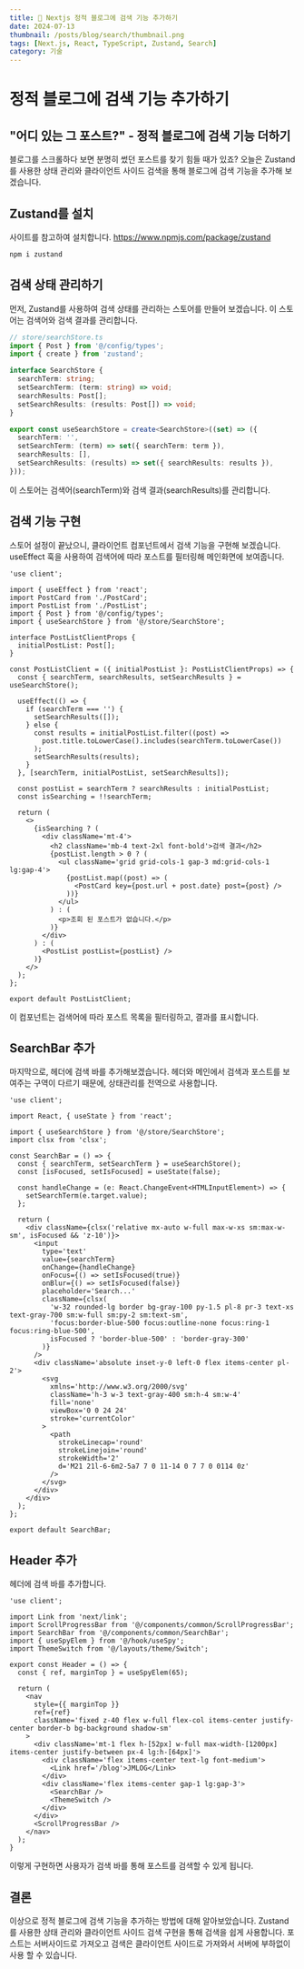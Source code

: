 ```yaml
---
title: 🚀 Nextjs 정적 블로그에 검색 기능 추가하기
date: 2024-07-13
thumbnail: /posts/blog/search/thumbnail.png
tags: [Next.js, React, TypeScript, Zustand, Search]
category: 기술
---
```


# 정적 블로그에 검색 기능 추가하기

## "어디 있는 그 포스트?" - 정적 블로그에 검색 기능 더하기
블로그를 스크롤하다 보면 분명히 썼던 포스트를 찾기 힘들 때가 있죠? 
오늘은 Zustand를 사용한 상태 관리와 클라이언트 사이드 검색을 통해 블로그에 검색 기능을 추가해 보겠습니다.

## Zustand를 설치 
사이트를 참고하여 설치합니다.
https://www.npmjs.com/package/zustand 

```bash
npm i zustand
```

## 검색 상태 관리하기
먼저, Zustand를 사용하여 검색 상태를 관리하는 스토어를 만들어 보겠습니다. 
이 스토어는 검색어와 검색 결과를 관리합니다.

```typescript
// store/searchStore.ts
import { Post } from '@/config/types';
import { create } from 'zustand';

interface SearchStore {
  searchTerm: string;
  setSearchTerm: (term: string) => void;
  searchResults: Post[];
  setSearchResults: (results: Post[]) => void;
}

export const useSearchStore = create<SearchStore>((set) => ({
  searchTerm: '',
  setSearchTerm: (term) => set({ searchTerm: term }),
  searchResults: [],
  setSearchResults: (results) => set({ searchResults: results }),
}));
```
이 스토어는 검색어(searchTerm)와 검색 결과(searchResults)를 관리합니다.

## 검색 기능 구현

스토어 설정이 끝났으니, 클라이언트 컴포넌트에서 검색 기능을 구현해 보겠습니다. 
useEffect 훅을 사용하여 검색어에 따라 포스트를 필터링해 메인화면에 보여줍니다.

```tsx {14}
'use client';

import { useEffect } from 'react';
import PostCard from './PostCard';
import PostList from './PostList';
import { Post } from '@/config/types';
import { useSearchStore } from '@/store/SearchStore';

interface PostListClientProps {
  initialPostList: Post[];
}

const PostListClient = ({ initialPostList }: PostListClientProps) => {
  const { searchTerm, searchResults, setSearchResults } = useSearchStore();

  useEffect(() => {
    if (searchTerm === '') {
      setSearchResults([]);
    } else {
      const results = initialPostList.filter((post) =>
        post.title.toLowerCase().includes(searchTerm.toLowerCase())
      );
      setSearchResults(results);
    }
  }, [searchTerm, initialPostList, setSearchResults]);

  const postList = searchTerm ? searchResults : initialPostList;
  const isSearching = !!searchTerm;

  return (
    <>
      {isSearching ? (
        <div className='mt-4'>
          <h2 className='mb-4 text-2xl font-bold'>검색 결과</h2>
          {postList.length > 0 ? (
            <ul className='grid grid-cols-1 gap-3 md:grid-cols-1 lg:gap-4'>
              {postList.map((post) => (
                <PostCard key={post.url + post.date} post={post} />
              ))}
            </ul>
          ) : (
            <p>조회 된 포스트가 없습니다.</p>
          )}
        </div>
      ) : (
        <PostList postList={postList} />
      )}
    </>
  );
};

export default PostListClient;
```
이 컴포넌트는 검색어에 따라 포스트 목록을 필터링하고, 결과를 표시합니다.

## SearchBar 추가
마지막으로, 헤더에 검색 바를 추가해보겠습니다. 
헤더와 메인에서 검색과 포스트를 보여주는 구역이 다르기 때문에, 상태관리를 전역으로 사용합니다.

```tsx {9,21}
'use client';

import React, { useState } from 'react';

import { useSearchStore } from '@/store/SearchStore';
import clsx from 'clsx';

const SearchBar = () => {
  const { searchTerm, setSearchTerm } = useSearchStore();
  const [isFocused, setIsFocused] = useState(false);

  const handleChange = (e: React.ChangeEvent<HTMLInputElement>) => {
    setSearchTerm(e.target.value);
  };

  return (
    <div className={clsx('relative mx-auto w-full max-w-xs sm:max-w-sm', isFocused && 'z-10')}>
      <input
        type='text'
        value={searchTerm}
        onChange={handleChange}
        onFocus={() => setIsFocused(true)}
        onBlur={() => setIsFocused(false)}
        placeholder='Search...'
        className={clsx(
          'w-32 rounded-lg border bg-gray-100 py-1.5 pl-8 pr-3 text-xs text-gray-700 sm:w-full sm:py-2 sm:text-sm',
          'focus:border-blue-500 focus:outline-none focus:ring-1 focus:ring-blue-500',
          isFocused ? 'border-blue-500' : 'border-gray-300'
        )}
      />
      <div className='absolute inset-y-0 left-0 flex items-center pl-2'>
        <svg
          xmlns='http://www.w3.org/2000/svg'
          className='h-3 w-3 text-gray-400 sm:h-4 sm:w-4'
          fill='none'
          viewBox='0 0 24 24'
          stroke='currentColor'
        >
          <path
            strokeLinecap='round'
            strokeLinejoin='round'
            strokeWidth='2'
            d='M21 21l-6-6m2-5a7 7 0 11-14 0 7 7 0 0114 0z'
          />
        </svg>
      </div>
    </div>
  );
};

export default SearchBar;
```
## Header 추가
헤더에 검색 바를 추가합니다.

```tsx {23}
'use client';

import Link from 'next/link';
import ScrollProgressBar from '@/components/common/ScrollProgressBar';
import SearchBar from '@/components/common/SearchBar';
import { useSpyElem } from '@/hook/useSpy';
import ThemeSwitch from '@/layouts/theme/Switch';

export const Header = () => {
  const { ref, marginTop } = useSpyElem(65);

  return (
    <nav
      style={{ marginTop }}
      ref={ref}
      className='fixed z-40 flex w-full flex-col items-center justify-center border-b bg-background shadow-sm'
    >
      <div className='mt-1 flex h-[52px] w-full max-width-[1200px] items-center justify-between px-4 lg:h-[64px]'>
        <div className='flex items-center text-lg font-medium'>
          <Link href='/blog'>JMLOG</Link>
        </div>
        <div className='flex items-center gap-1 lg:gap-3'>
          <SearchBar />
          <ThemeSwitch />
        </div>
      </div>
      <ScrollProgressBar />
    </nav>
  );
}
```
이렇게 구현하면 사용자가 검색 바를 통해 포스트를 검색할 수 있게 됩니다.

## 결론


<Callout type="info">
이상으로 정적 블로그에 검색 기능을 추가하는 방법에 대해 알아보았습니다. 
Zustand를 사용한 상태 관리와 클라이언트 사이드 검색 구현을 통해 검색을 쉽게 사용합니다. 
포스트는 서버사이드로 가져오고 검색은 클라이언트 사이드로 가져와서
서버에 부하없이 사용 할 수 있습니다.
</Callout>
